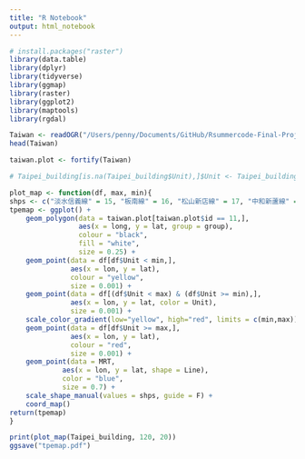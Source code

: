 ```yaml
---
title: "R Notebook"
output: html_notebook
---
```


```r
# install.packages("raster")
library(data.table)
library(dplyr)
library(tidyverse)
library(ggmap)
library(raster)
library(ggplot2)
library(maptools)
library(rgdal)
```


```r
Taiwan <- readOGR("/Users/penny/Documents/GitHub/Rsummercode-Final-Project/data/mapdata201805310314/", "COUNTY_MOI_1070516")
head(Taiwan)
```

```r
taiwan.plot <- fortify(Taiwan)
```

```r
# Taipei_building[is.na(Taipei_building$Unit),]$Unit <- Taipei_building[is.na(Taipei_building$Unit),]$Total / Taipei_building[is.na(Taipei_building$Unit),]$Building

plot_map <- function(df, max, min){
shps <- c("淡水信義線" = 15, "板南線" = 16, "松山新店線" = 17, "中和新蘆線" = 18, "文湖線" = 25, "新北投支線" = 4, "小碧潭支線" = 8)
tpemap <- ggplot() +
    geom_polygon(data = taiwan.plot[taiwan.plot$id == 11,], 
                 aes(x = long, y = lat, group = group), 
                 colour = "black", 
                 fill = "white",
                 size = 0.25) +
    geom_point(data = df[df$Unit < min,],
               aes(x = lon, y = lat),
               colour = "yellow",
               size = 0.001) +   
    geom_point(data = df[(df$Unit < max) & (df$Unit >= min),],
               aes(x = lon, y = lat, color = Unit),
               size = 0.001) +
    scale_color_gradient(low="yellow", high="red", limits = c(min,max)) +
    geom_point(data = df[df$Unit >= max,],
               aes(x = lon, y = lat),
               colour = "red",
               size = 0.001) +
    geom_point(data = MRT,
             aes(x = lon, y = lat, shape = Line),
             color = "blue",
             size = 0.7) +
    scale_shape_manual(values = shps, guide = F) +
    coord_map() 
return(tpemap)
}

print(plot_map(Taipei_building, 120, 20))
ggsave("tpemap.pdf")
```

